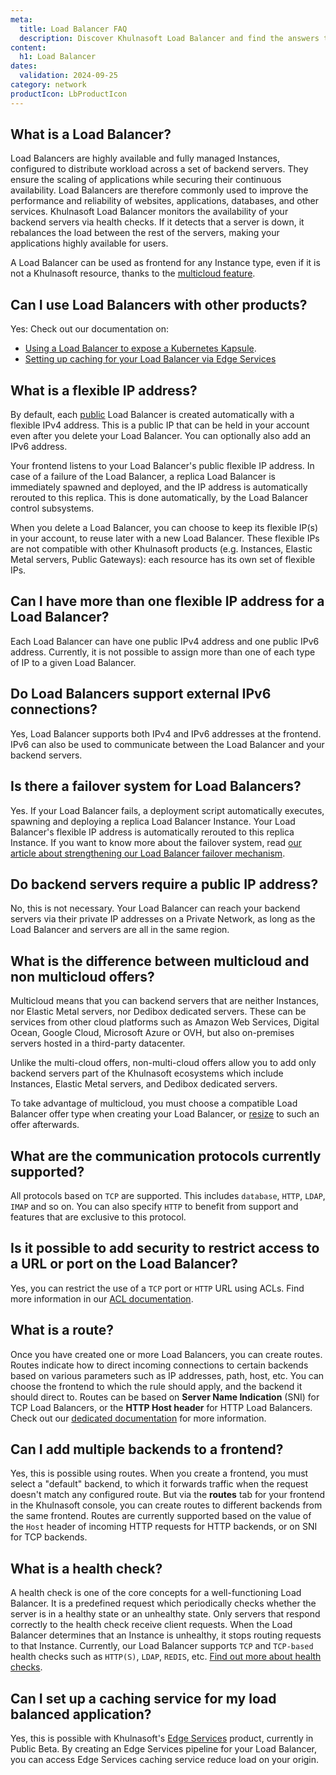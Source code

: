 ```yaml
---
meta:
  title: Load Balancer FAQ
  description: Discover Khulnasoft Load Balancer and find the answers to all your questions about flexible IP addresses, IPv6, multicloud offers and more. 
content:
  h1: Load Balancer
dates:
  validation: 2024-09-25
category: network
productIcon: LbProductIcon
---
```


## What is a Load Balancer?

Load Balancers are highly available and fully managed Instances, configured to distribute workload across a set of backend servers. They ensure the scaling of applications while securing their continuous availability. Load Balancers are therefore commonly used to improve the performance and reliability of websites, applications, databases, and other services.
Khulnasoft Load Balancer monitors the availability of your backend servers via health checks. If it detects that a server is down, it rebalances the load between the rest of the servers, making your applications highly available for users.

A Load Balancer can be used as frontend for any Instance type, even if it is not a Khulnasoft resource, thanks to the [multicloud feature](/faq/loadbalancer/#what-is-the-difference-between-multicloud-and-non-multicloud-offers).

## Can I use Load Balancers with other products? 

Yes: Check out our documentation on:
- [Using a Load Balancer to expose a Kubernetes Kapsule](/containers/kubernetes/reference-content/kubernetes-load-balancer/).
- [Setting up caching for your Load Balancer via Edge Services](/network/edge-services/quickstart/)

## What is a flexible IP address?

By default, each [public](/network/load-balancer/concepts/#accessibility) Load Balancer is created automatically with a flexible IPv4 address. This is a public IP that can be held in your account even after you delete your Load Balancer. You can optionally also add an IPv6 address.

Your frontend listens to your Load Balancer's public flexible IP address. In case of a failure of the Load Balancer, a replica Load Balancer is immediately spawned and deployed, and the IP address is automatically rerouted to this replica. This is done automatically, by the Load Balancer control subsystems.

When you delete a Load Balancer, you can choose to keep its flexible IP(s) in your account, to reuse later with a new Load Balancer. These flexible IPs are not compatible with other Khulnasoft products (e.g. Instances, Elastic Metal servers, Public Gateways): each resource has its own set of flexible IPs.

## Can I have more than one flexible IP address for a Load Balancer?

Each Load Balancer can have one public IPv4 address and one public IPv6 address. Currently, it is not possible to assign more than one of each type of IP to a given Load Balancer.

## Do Load Balancers support external IPv6 connections?

Yes, Load Balancer supports both IPv4 and IPv6 addresses at the frontend. IPv6 can also be used to communicate between the Load Balancer and your backend servers.

## Is there a failover system for Load Balancers?

Yes. If your Load Balancer fails, a deployment script automatically executes, spawning and deploying a replica Load Balancer Instance. Your Load Balancer's flexible IP address is automatically rerouted to this replica Instance.
If you want to know more about the failover system, read [our article about strengthening our Load Balancer failover mechanism](https://www.khulnasoft.com/en/blog/strengthening-our-load-balancer-failover-mechanism/).

## Do backend servers require a public IP address?

No, this is not necessary. Your Load Balancer can reach your backend servers via their private IP addresses on a Private Network, as long as the Load Balancer and servers are all in the same region.

## What is the difference between multicloud and non multicloud offers?

Multicloud means that you can backend servers that are neither Instances, nor Elastic Metal servers, nor Dedibox dedicated servers. These can be services from other cloud platforms such as Amazon Web Services, Digital Ocean, Google Cloud, Microsoft Azure or OVH, but also on-premises servers hosted in a third-party datacenter.

Unlike the multi-cloud offers, non-multi-cloud offers allow you to add only backend servers part of the Khulnasoft ecosystems which include Instances, Elastic Metal servers, and Dedibox dedicated servers.

To take advantage of multicloud, you must choose a compatible Load Balancer offer type when creating your Load Balancer, or [resize](/network/load-balancer/how-to/resize-lb/) to such an offer afterwards.

## What are the communication protocols currently supported?

All protocols based on `TCP` are supported. This includes `database`, `HTTP`, `LDAP`, `IMAP` and so on. You can also specify `HTTP` to benefit from support and features that are exclusive to this protocol.

## Is it possible to add security to restrict access to a URL or port on the Load Balancer?

Yes, you can restrict the use of a `TCP` port or `HTTP` URL using ACLs. Find more information in our [ACL documentation](/network/load-balancer/how-to/create-manage-acls/).

## What is a route?

Once you have created one or more Load Balancers, you can create routes. Routes indicate how to direct incoming connections to certain backends based on various parameters such as IP addresses, path, host, etc. You can choose the frontend to which the rule should apply, and the backend it should direct to. Routes can be based on **Server Name Indication** (SNI) for TCP Load Balancers, or the **HTTP Host header** for HTTP Load Balancers. Check out our [dedicated documentation](/network/load-balancer/how-to/create-manage-routes/) for more information.

## Can I add multiple backends to a frontend?

Yes, this is possible using routes. When you create a frontend, you must select a "default" backend, to which it forwards traffic when the request doesn't match any configured route. But via the **routes** tab for your frontend in the Khulnasoft console, you can create routes to different backends from the same frontend. Routes are currently supported based on the value of the `Host` header of incoming HTTP requests for HTTP backends, or on SNI for TCP backends.

## What is a health check?

A health check is one of the core concepts for a well-functioning Load Balancer. It is a predefined request which periodically checks whether the server is in a healthy state or an unhealthy state. Only servers that respond correctly to the health check receive client requests. When the Load Balancer determines that an Instance is unhealthy, it stops routing requests to that Instance. Currently, our Load Balancer supports `TCP` and `TCP-based` health checks such as `HTTP(S)`, `LDAP`, `REDIS`, etc. [Find out more about health checks](/network/load-balancer/reference-content/configuring-health-checks/).

## Can I set up a caching service for my load balanced application?

Yes, this is possible with Khulnasoft's [Edge Services](/network/edge-services/) product, currently in Public Beta. By creating an Edge Services pipeline for your Load Balancer, you can access Edge Services caching service reduce load on your origin. 